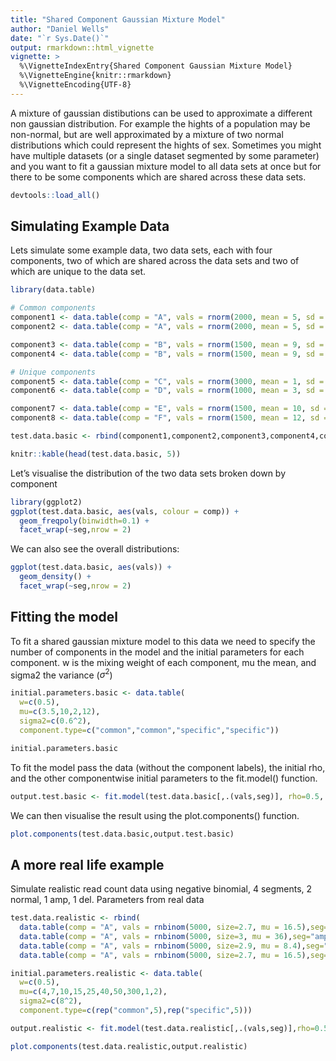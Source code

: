 ```yaml
---
title: "Shared Component Gaussian Mixture Model"
author: "Daniel Wells"
date: "`r Sys.Date()`"
output: rmarkdown::html_vignette
vignette: >
  %\VignetteIndexEntry{Shared Component Gaussian Mixture Model}
  %\VignetteEngine{knitr::rmarkdown}
  %\VignetteEncoding{UTF-8}
---
```


A mixture of gaussian distibutions can be used to approximate a different non gaussian distribution. For example the hights of a population may be non-normal, but are well approximated by a mixture of two normal distributions which could represent the hights of sex. Sometimes you might have multiple datasets (or a single dataset segmented by some parameter) and you want to fit a gaussian mixture model to all data sets at once but for there to be some components which are shared across these data sets.

```r
devtools::load_all()
```

## Simulating Example Data

Lets simulate some example data, two data sets, each with four components, two of which are shared across the data sets and two of which are unique to the data set.

```r
library(data.table)

# Common components
component1 <- data.table(comp = "A", vals = rnorm(2000, mean = 5, sd = 0.5),seg="seg1")
component2 <- data.table(comp = "A", vals = rnorm(2000, mean = 5, sd = 0.5),seg="seg2")

component3 <- data.table(comp = "B", vals = rnorm(1500, mean = 9, sd = 0.5),seg="seg1")
component4 <- data.table(comp = "B", vals = rnorm(1500, mean = 9, sd = 0.5),seg="seg2")

# Unique components
component5 <- data.table(comp = "C", vals = rnorm(3000, mean = 1, sd = 0.5),seg="seg1")
component6 <- data.table(comp = "D", vals = rnorm(1000, mean = 3, sd = 0.5),seg="seg2")

component7 <- data.table(comp = "E", vals = rnorm(1500, mean = 10, sd = 0.5),seg="seg1")
component8 <- data.table(comp = "F", vals = rnorm(1500, mean = 12, sd = 0.5),seg="seg2")

test.data.basic <- rbind(component1,component2,component3,component4,component5,component6,component7,component8)

knitr::kable(head(test.data.basic, 5))

```

Let's visualise the distribution of the two data sets broken down by component

```r
library(ggplot2)
ggplot(test.data.basic, aes(vals, colour = comp)) +
  geom_freqpoly(binwidth=0.1) +
  facet_wrap(~seg,nrow = 2)
```

We can also see the overall distributions:
```r
ggplot(test.data.basic, aes(vals)) +
  geom_density() +
  facet_wrap(~seg,nrow = 2)
```

## Fitting the model

To fit a shared gaussian mixture model to this data we need to specify the number of components in the model and the initial parameters for each component. w is the mixing weight of each component, mu the mean, and sigma2 the variance ($\sigma^2$)

```r
initial.parameters.basic <- data.table(
  w=c(0.5),
  mu=c(3.5,10,2,12),
  sigma2=c(0.6^2),
  component.type=c("common","common","specific","specific"))

initial.parameters.basic
```

To fit the model pass the data (without the component labels), the initial rho, and the other componentwise initial parameters to the fit.model() function.

```r
output.test.basic <- fit.model(test.data.basic[,.(vals,seg)], rho=0.5, initial.parameters.basic)
```

We can then visualise the result using the plot.components() function.
```r
plot.components(test.data.basic,output.test.basic)
```

## A more real life example

Simulate realistic read count data using negative binomial, 4 segments, 2 normal, 1 amp, 1 del. Parameters from real data

```r
test.data.realistic <- rbind(
  data.table(comp = "A", vals = rnbinom(5000, size=2.7, mu = 16.5),seg="normal.1"),
  data.table(comp = "A", vals = rnbinom(5000, size=3, mu = 36),seg="amplified.1"),
  data.table(comp = "A", vals = rnbinom(5000, size=2.9, mu = 8.4),seg="deleted.1"),
  data.table(comp = "A", vals = rnbinom(5000, size=2.7, mu = 16.5),seg="normal.2"))

initial.parameters.realistic <- data.table(
  w=c(0.5),
  mu=c(4,7,10,15,25,40,50,300,1,2),
  sigma2=c(8^2),
  component.type=c(rep("common",5),rep("specific",5)))

output.realistic <- fit.model(test.data.realistic[,.(vals,seg)],rho=0.5,initial.parameters.realistic)

plot.components(test.data.realistic,output.realistic)
```
